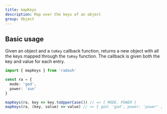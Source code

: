 ```yaml
---
title: mapKeys
description: Map over the keys of an object
group: Object
---
```


## Basic usage

Given an object and a `toKey` callback function, returns a new object with all the keys
mapped through the `toKey` function. The callback is given both the key and value for each entry.

```ts
import { mapKeys } from 'radash'

const ra = {
  mode: 'god',
  power: 'sun'
}

mapKeys(ra, key => key.toUpperCase()) // => { MODE, POWER }
mapKeys(ra, (key, value) => value) // => { god: 'god', power: 'power' }
```
